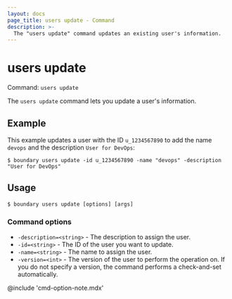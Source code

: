```yaml
---
layout: docs
page_title: users update - Command
description: >-
  The "users update" command updates an existing user's information.
---
```


# users update

Command: `users update`

The `users update` command lets you update a user's information.

## Example

This example updates a user with the ID `u_1234567890` to add the name `devops` and the description `User for DevOps`:

```shell-session
$ boundary users update -id u_1234567890 -name "devops" -description "User for DevOps"
```

## Usage

<CodeBlockConfig hideClipboard>

```shell-session
$ boundary users update [options] [args]
```

</CodeBlockConfig>

### Command options

- `-description=<string>` - The description to assign the user.
- `-id=<string>` - The ID of the user you want to update.
- `-name=<string>` - The name to assign the user.
- `-version=<int>` - The version of the user to perform the operation on.
If you do not specify a version, the command performs a check-and-set automatically.

@include 'cmd-option-note.mdx'